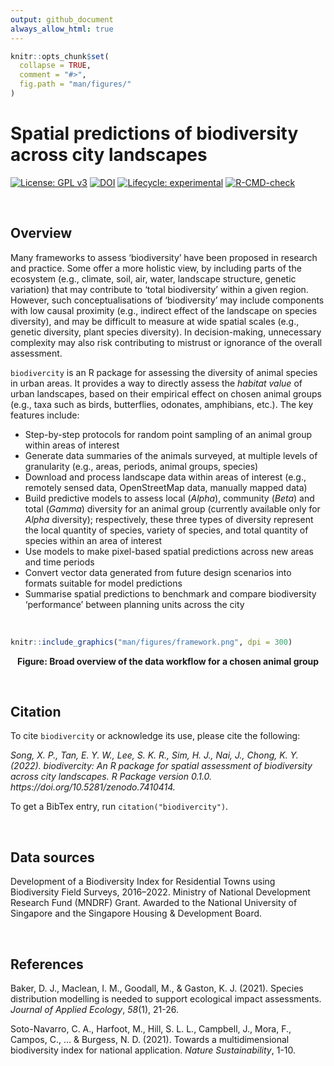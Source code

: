 ```yaml
---
output: github_document
always_allow_html: true
---
```


<!-- README.md is generated from README.Rmd. Please edit that file -->

```r
knitr::opts_chunk$set(
  collapse = TRUE,
  comment = "#>",
  fig.path = "man/figures/"
)
```

# Spatial predictions of biodiversity across city landscapes

<!-- badges: start -->
[![License: GPL v3](https://img.shields.io/badge/License-GPLv3-blue.svg)](https://www.gnu.org/licenses/gpl-3.0)
[![DOI](https://zenodo.org/badge/348575349.svg)](https://zenodo.org/badge/latestdoi/348575349)
[![Lifecycle: experimental](https://img.shields.io/badge/lifecycle-experimental-orange.svg)](https://www.tidyverse.org/lifecycle/#experimental)
[![R-CMD-check](https://github.com/ecological-cities/biodivercity/workflows/R-CMD-check/badge.svg)](https://github.com/ecological-cities/biodivercity/actions)
<!-- badges: end -->

<br>

## Overview

Many frameworks to assess 'biodiversity' have been proposed in research and practice. Some offer a more holistic view, by including parts of the ecosystem (e.g., climate, soil, air, water, landscape structure, genetic variation) that may contribute to ‘total biodiversity’ within a given region. However, such conceptualisations of 'biodiversity' may include components with low causal proximity (e.g., indirect effect of the landscape on species diversity), and may be difficult to measure at wide spatial scales (e.g., genetic diversity, plant species diversity). In decision-making, unnecessary complexity may also risk contributing to mistrust or ignorance of the overall assessment. 

`biodivercity` is an R package for assessing the diversity of animal species in urban areas. It provides a way to directly assess the _habitat value_ of urban landscapes, based on their empirical effect on chosen animal groups (e.g., taxa such as birds, butterflies, odonates, amphibians, etc.). The key features include:

- Step-by-step protocols for random point sampling of an animal group within areas of interest
- Generate data summaries of the animals surveyed, at multiple levels of granularity (e.g., areas, periods, animal groups, species)
- Download and process landscape data within areas of interest (e.g., remotely sensed data, OpenStreetMap data, manually mapped data)
- Build predictive models to assess local (_Alpha_), community (_Beta_) and total (_Gamma_) diversity for an animal group (currently available only for _Alpha_ diversity); respectively, these three types of diversity represent the local quantity of species, variety of species, and total quantity of species within an area of interest
- Use models to make pixel-based spatial predictions across new areas and time periods
- Convert vector data generated from future design scenarios into formats suitable for model predictions
- Summarise spatial predictions to benchmark and compare biodiversity 'performance' between planning units across the city


<br>

```r
knitr::include_graphics("man/figures/framework.png", dpi = 300)
```
<center><b> Figure: Broad overview of the data workflow for a chosen animal group </b></center>

<br>

## Citation

To cite `biodivercity` or acknowledge its use, please cite the following:

*Song, X. P., Tan, E. Y. W., Lee, S. K. R., Sim, H. J., Nai, J., Chong, K. Y. (2022). biodivercity: An R package for spatial assessment of biodiversity across city landscapes. R Package version 0.1.0. https://doi.org/10.5281/zenodo.7410414.*  

To get a BibTex entry, run `citation("biodivercity")`.

<br>

## Data sources

Development of a Biodiversity Index for Residential Towns using Biodiversity Field Surveys, 2016–2022. Ministry of National Development Research Fund (MNDRF) Grant. Awarded to the National University of Singapore and the Singapore Housing & Development Board. 

<br>

## References

Baker, D. J., Maclean, I. M., Goodall, M., & Gaston, K. J. (2021). Species distribution modelling is needed to support ecological impact assessments. _Journal of Applied Ecology_, _58_(1), 21-26.

Soto-Navarro, C. A., Harfoot, M., Hill, S. L. L., Campbell, J., Mora, F., Campos, C., ... & Burgess, N. D. (2021). Towards a multidimensional biodiversity index for national application. _Nature Sustainability_, 1-10.

